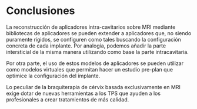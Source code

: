 # Conclusiones

La reconstrucción de aplicadores intra-cavitarios sobre MRI mediante bibliotecas de aplicadores se pueden extender a aplicadores que, no siendo puramente rígidos, se configuren como tales buscando la configuración concreta de cada implante. Por analogía, podemos añadir la parte intersticial de la misma manera utilizando como base la parte intracavitaria.

Por otra parte, el uso de estos modelos de aplicadores se pueden utilizar como modelos virtuales que permitan hacer un estudio pre-plan que optimice la configuración del implante.

Lo peculiar de la braquiterapia de cérvix basada exclusivamente en MRI exige dotar de nuevas herramientas a los TPS que ayuden a los profesionales a crear tratamientos de más calidad.




